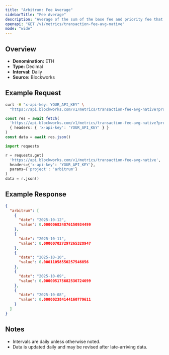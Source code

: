 ```yaml
---
title: "Arbitrum: Fee Average"
sidebarTitle: "Fee Average"
description: "Average of the sum of the base fee and priority fee that day in native chain token"
openapi: "GET /v1/metrics/transaction-fee-avg-native"
mode: "wide"
---
```


## Overview

- **Denomination:** ETH
- **Type:** Decimal
- **Interval:** Daily
- **Source:** Blockworks

## Example Request

<CodeGroup>

```bash cURL
curl -H "x-api-key: YOUR_API_KEY" \
  "https://api.blockworks.com/v1/metrics/transaction-fee-avg-native?project=arbitrum"
```

```typescript TypeScript
const res = await fetch(
  'https://api.blockworks.com/v1/metrics/transaction-fee-avg-native?project=arbitrum',
  { headers: { 'x-api-key': 'YOUR_API_KEY' } }
)
const data = await res.json()
```

```python Python
import requests

r = requests.get(
  'https://api.blockworks.com/v1/metrics/transaction-fee-avg-native',
  headers={'x-api-key': 'YOUR_API_KEY'},
  params={'project': 'arbitrum'}
)
data = r.json()
```

</CodeGroup>

## Example Response

```json
{
  "arbitrum": [
    {
      "date": "2025-10-12",
      "value": 0.000006824876150934499
    },
    {
      "date": "2025-10-11",
      "value": 0.000007027297265328947
    },
    {
      "date": "2025-10-10",
      "value": 0.00011058550257546856
    },
    {
      "date": "2025-10-09",
      "value": 0.000005175682536724699
    },
    {
      "date": "2025-10-08",
      "value": 0.000002384144160779611
    }
  ]
}
```

## Notes
- Intervals are daily unless otherwise noted.
- Data is updated daily and may be revised after late-arriving data.